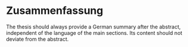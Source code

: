 # Zusammenfassung {-}

The thesis should always provide a German summary after the abstract, independent of the language of the main sections. Its content should not deviate from the abstract. 
